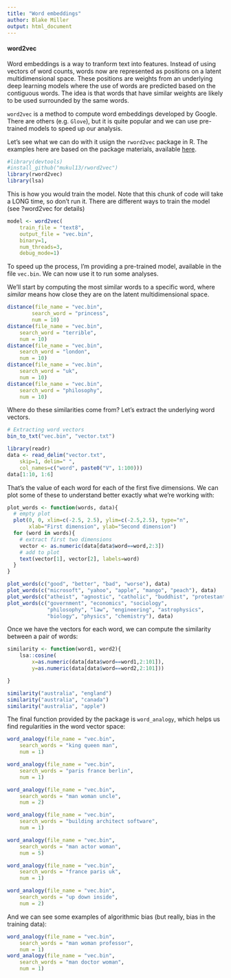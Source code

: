 ```yaml
---
title: "Word embeddings"
author: Blake Miller
output: html_document
---
```


#### word2vec

Word embeddings is a way to tranform text into features. Instead of using vectors of word counts, words now are represented as positions on a latent multidimensional space. These positions are weights from an underlying deep learning models where the use of words are predicted based on the contiguous words. The idea is that words that have similar weights are likely to be used surrounded by the same words. 

`word2vec` is a method to compute word embeddings developed by Google. There are others (e.g. `Glove`), but it is quite popular and we can use pre-trained models to speed up our analysis.

Let's see what we can do with it usign the `rword2vec` package in R. The examples here are based on the package materials, available [here](https://github.com/mukul13/rword2vec).

```r
#library(devtools)
#install_github("mukul13/rword2vec")
library(rword2vec)
library(lsa)
```

This is how you would train the model. Note that this chunk of code will take a LONG time, so don't run it. There are different ways to train the model (see ?word2vec for details)

```r
model <- word2vec(
	train_file = "text8",
	output_file = "vec.bin",
	binary=1,
	num_threads=3,
	debug_mode=1)
```

To speed up the process, I'm providing a pre-trained model, available in the file `vec.bin`. We can now use it to run some analyses.

We'll start by computing the most similar words to a specific word, where _similar_ means how close they are on the latent multidimensional space.

```r
distance(file_name = "vec.bin",
		search_word = "princess",
		num = 10)
distance(file_name = "vec.bin",
	search_word = "terrible",
	num = 10)
distance(file_name = "vec.bin",
	search_word = "london",
	num = 10)
distance(file_name = "vec.bin",
	search_word = "uk",
	num = 10)
distance(file_name = "vec.bin",
	search_word = "philosophy",
	num = 10)
```

Where do these similarities come from? Let's extract the underlying word vectors.

```r
# Extracting word vectors
bin_to_txt("vec.bin", "vector.txt")

library(readr)
data <- read_delim("vector.txt", 
	skip=1, delim=" ",
	col_names=c("word", paste0("V", 1:100)))
data[1:10, 1:6]
```

That's the value of each word for each of the first five dimensions. We can plot some of these to understand better exactly what we're working with:

```r
plot_words <- function(words, data){
  # empty plot
  plot(0, 0, xlim=c(-2.5, 2.5), ylim=c(-2.5,2.5), type="n",
       xlab="First dimension", ylab="Second dimension")
  for (word in words){
    # extract first two dimensions
    vector <- as.numeric(data[data$word==word,2:3])
    # add to plot
    text(vector[1], vector[2], labels=word)
  }
}

plot_words(c("good", "better", "bad", "worse"), data)
plot_words(c("microsoft", "yahoo", "apple", "mango", "peach"), data)
plot_words(c("atheist", "agnostic", "catholic", "buddhist", "protestant", "christian"), data)
plot_words(c("government", "economics", "sociology", 
             "philosophy", "law", "engineering", "astrophysics",
             "biology", "physics", "chemistry"), data)

```

Once we have the vectors for each word, we can compute the similarity between a pair of words:

```r
similarity <- function(word1, word2){
	lsa::cosine(
		x=as.numeric(data[data$word==word1,2:101]),
		y=as.numeric(data[data$word==word2,2:101]))

}

similarity("australia", "england")
similarity("australia", "canada")
similarity("australia", "apple")
```

The final function provided by the package is `word_analogy`, which helps us find regularities in the word vector space:

```r
word_analogy(file_name = "vec.bin",
	search_words = "king queen man",
	num = 1)

word_analogy(file_name = "vec.bin",
	search_words = "paris france berlin",
	num = 1)

word_analogy(file_name = "vec.bin",
	search_words = "man woman uncle",
	num = 2)

word_analogy(file_name = "vec.bin",
	search_words = "building architect software",
	num = 1)

word_analogy(file_name = "vec.bin",
	search_words = "man actor woman",
	num = 5)

word_analogy(file_name = "vec.bin",
	search_words = "france paris uk",
	num = 1)

word_analogy(file_name = "vec.bin",
	search_words = "up down inside",
	num = 2)

```

And we can see some examples of algorithmic bias (but really, bias in the training data):

```r
word_analogy(file_name = "vec.bin",
	search_words = "man woman professor",
	num = 1)
word_analogy(file_name = "vec.bin",
	search_words = "man doctor woman",
	num = 1)
```

